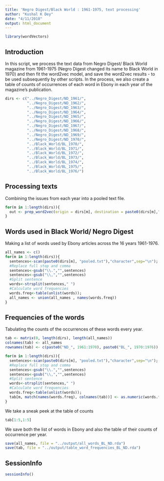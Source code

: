 ```yaml
---
title: 'Negro Digest/Black World : 1961-1975, text processing'
author: "Kushal K Dey"
date: "4/11/2018"
output: html_document
---
```


```r
library(wordVectors)
```

## Introduction

In this script, we process the text data from Negro Digest/ Black World magazine from 1961-1975 (Negro Digest 
changed its name to Black World in 1970) and then fit the word2vec model, and save the word2vec results - to be 
used subsequently by other scripts. In the process, we also create a table of counts of occurrences of each word in Ebony in each year of the magazine's publication.

```r
dirs <- c("../Negro_Digest/ND_1961/",
          "../Negro_Digest/ND_1962/",
          "../Negro_Digest/ND_1963/",
          "../Negro_Digest/ND_1964/",
          "../Negro_Digest/ND_1965/",
          "../Negro_Digest/ND_1966/",
          "../Negro_Digest/ND_1967/",
          "../Negro_Digest/ND_1968/",
          "../Negro_Digest/ND_1969/",
          "../Negro_Digest/ND_1970/",
          "../Black_World/BL_1970/",
          "../Black_World/BL_1971/",
          "../Black_World/BL_1972/",
          "../Black_World/BL_1973/",
          "../Black_World/BL_1974/",
          "../Black_World/BL_1975/",
          "../Black_World/BL_1976/")
```


## Processing texts 

Combining the issues from each year into a pooled text file.

```r
for(m in 1:length(dirs)){
  out <- prep_word2vec(origin = dirs[m], destination = paste0(dirs[m],"pooled.txt"), lowercase = T)
}
```

## Words used in Black World/ Negro Digest

Making a list of words used by Ebony articles across the 16 years 1961-1976.

```r
all_names <- c()
for(m in 1:length(dirs)){
  sentences<-scan(paste0(dirs[m], "pooled.txt"),"character",sep="\n");
  #Replace full stop and comma
  sentences<-gsub("\\.","",sentences)
  sentences<-gsub("\\,","",sentences)
  #Split sentence
  words<-strsplit(sentences," ")
  #Calculate word frequencies
  words.freq<-table(unlist(words));
  all_names <- union(all_names , names(words.freq))
}
```

## Frequencies of the words

Tabulating the counts of the occurrences of these words every year.

```r
tab <- matrix(0, length(dirs), length(all_names))
colnames(tab) <- all_names
rownames(tab) <- c(paste0("ND_", 1961:1970), paste0("BL_", 1970:1976))

for(m in 1:length(dirs)){
  sentences<-scan(paste0(dirs[m], "pooled.txt"),"character",sep="\n");
  #Replace full stop and comma
  sentences<-gsub("\\.","",sentences)
  sentences<-gsub("\\,","",sentences)
  #Split sentence
  words<-strsplit(sentences," ")
  #Calculate word frequencies
  words.freq<-table(unlist(words));
  tab[m, match(names(words.freq), colnames(tab))] <- as.numeric(words.freq)
}

```

We take a sneak peek at the table of counts 

```r
tab[1:5,1:5]
```

We save both the list of words in Ebony and also the table of their counts of occurrence per year.

```r
save(all_names, file = "../output/all_words_BL_ND.rda")
save(tab, file = "../output/table_word_frequencies_BL_ND.rda")
```

## SessionInfo

```r
sessionInfo()
```

